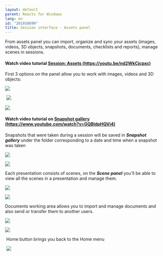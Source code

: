 ```yaml
---
layout: default
parent: Reacts for Windows
lang: en
id: "201916699"
title: Session interface - Assets panel
---
```

From assets panel you can import, organize and sync your assets (images, videos, 3D objects, snapshots, documents, checklists and reports), manage scenes in sessions.

#### **Watch video tutorial [Session: Assets (https://youtu.be/nd2WkCjcpxc)](https://youtu.be/nd2WkCjcpxc)**

First 3 options on the panel allow you to work with images, videos and 3D objects: 

![](@assets/attachments/Assets1.png)

 ![](@assets/attachments/2014-10-20_15-07-56.png)

![](@assets/attachments/Assets2.png)

#### **Watch video tutorial on [Snapshot gallery (https://www.youtube.com/watch?v=GQBldpHQVi4)](https://www.youtube.com/watch?v=GQBldpHQVi4)**

Snapshots that were taken during a session will be saved in _**Snapshot gallery**_ under the folder corresponding to a date and time when a snapshot was taken

![](@assets/attachments/2014-10-16_16-05-26.png)

![](@assets/attachments/AP2.png)

Each presentation consists of scenes, on the _**Scene panel**_ you'll be able to view all the scenes in a presentation and manage them.

![](@assets/attachments/AP3.png)

![](@assets/attachments/AP4.png)

Documents working area allows you to import and manage documents and also send or transfer them to another users.

![](@assets/attachments/AP5.png)

![](@assets/attachments/AP6.png)

 Home button brings you back to the Home menu

 ![](@assets/attachments/AP7.png)


